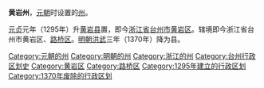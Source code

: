 '''黄岩州'''，[[元朝|元朝]]时设置的[[州|州]]。

[[元贞|元贞]]元年（1295年）升[[黄岩县|黄岩县]]置，即今[[浙江省|浙江省]][[台州市|台州市]][[黄岩区|黄岩区]]。辖境即今浙江省台州市黄岩区、[[路桥区|路桥区]]。[[明朝|明朝]][[洪武|洪武]]三年（1370年）降为县。 

{{浙江行政区划小作品}}
[[Category:元朝的州|Category:元朝的州]]
[[Category:明朝的州|Category:明朝的州]]
[[Category:浙江的州|Category:浙江的州]]
[[Category:台州行政区划史|Category:台州行政区划史]]
[[Category:黄岩区|Category:黄岩区]]
[[Category:路桥区|Category:路桥区]]
[[Category:1295年建立的行政区划|Category:1295年建立的行政区划]]
[[Category:1370年废除的行政区划|Category:1370年废除的行政区划]]